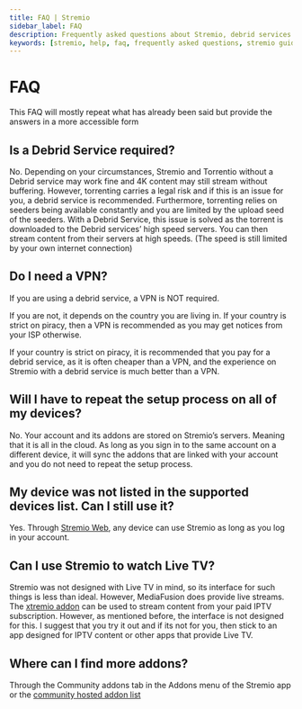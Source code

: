 ```yaml
---
title: FAQ | Stremio
sidebar_label: FAQ
description: Frequently asked questions about Stremio, debrid services and addons.
keywords: [stremio, help, faq, frequently asked questions, stremio guide, stremio help, stremio faq, stremio questions, stremio answers, stremio support, stremio troubleshooting]
---
```

# FAQ

This FAQ will mostly repeat what has already been said but provide the answers in a more accessible form 

## Is a Debrid Service required?

No. Depending on your circumstances, Stremio and Torrentio without a Debrid service may work fine and 4K content may still stream without buffering. However, torrenting carries a legal risk and if this is an issue for you, a debrid service is recommended. Furthermore, torrenting relies on seeders being available constantly and you are limited by the upload seed of the seeders. With a Debrid Service, this issue is solved as the torrent is downloaded to the Debrid services’ high speed servers. You can then stream content from their servers at high speeds. (The speed is still limited by your own internet connection)

## Do I need a VPN?

If you are using a debrid service, a VPN is NOT required. 

If you are not, it depends on the country you are living in. If your country is strict on piracy, then a VPN is recommended as you may get notices from your ISP otherwise.

If your country is strict on piracy, it is recommended that you pay for a debrid service, as it is often cheaper than a VPN, and the experience on Stremio with a debrid service is much better than a VPN.

## Will I have to repeat the setup process on all of my devices?

No. Your account and its addons are stored on Stremio’s servers. Meaning that it is all in the cloud. As long as you sign in to the same account on a different device, it will sync the addons that are linked with your account and you do not need to repeat the setup process.

## My device was not listed in the supported devices list. Can I still use it?

Yes. Through [Stremio Web](https://web.stremio.com), any device can use Stremio as long as you log in your account.

## Can I use Stremio to watch Live TV?

Stremio was not designed with Live TV in mind, so its interface for such things is less than ideal. However, MediaFusion does provide live streams. The [xtremio addon](https://xtremio.elfhosted.com/configure) can be used to stream content from your paid IPTV subscription. However, as mentioned before, the interface is not designed for this. I suggest that you try it out and if its not for you, then stick to an app designed for IPTV content or other apps that provide Live TV.

## Where can I find more addons?

Through the Community addons tab in the Addons menu of the Stremio app or the [community hosted addon list](https://stremio-addons.netlify.app/)